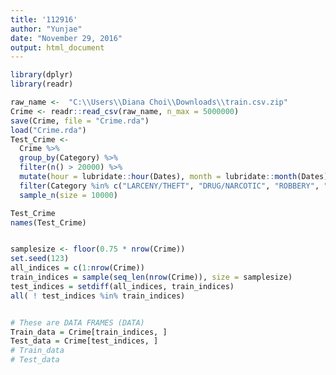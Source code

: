---
title: '112916'
author: "Yunjae"
date: "November 29, 2016"
output: html_document
---

```{r include = FALSE}
library(dplyr)
library(readr)
```

```{r}
raw_name <-  "C:\\Users\\Diana Choi\\Downloads\\train.csv.zip"
Crime <- readr::read_csv(raw_name, n_max = 5000000)
save(Crime, file = "Crime.rda")
load("Crime.rda")
Test_Crime <-
  Crime %>% 
  group_by(Category) %>%
  filter(n() > 20000) %>%
  mutate(hour = lubridate::hour(Dates), month = lubridate::month(Dates)) %>%
  filter(Category %in% c("LARCENY/THEFT", "DRUG/NARCOTIC", "ROBBERY", "BURGLARY", "ASSAULT")) %>%
  sample_n(size = 10000)

Test_Crime
names(Test_Crime)



```

```{r}
samplesize <- floor(0.75 * nrow(Crime))
set.seed(123)
all_indices = c(1:nrow(Crime))
train_indices = sample(seq_len(nrow(Crime)), size = samplesize)
test_indices = setdiff(all_indices, train_indices)
all( ! test_indices %in% train_indices)


# These are DATA FRAMES (DATA)
Train_data = Crime[train_indices, ]      
Test_data = Crime[test_indices, ] 
# Train_data
# Test_data
```

